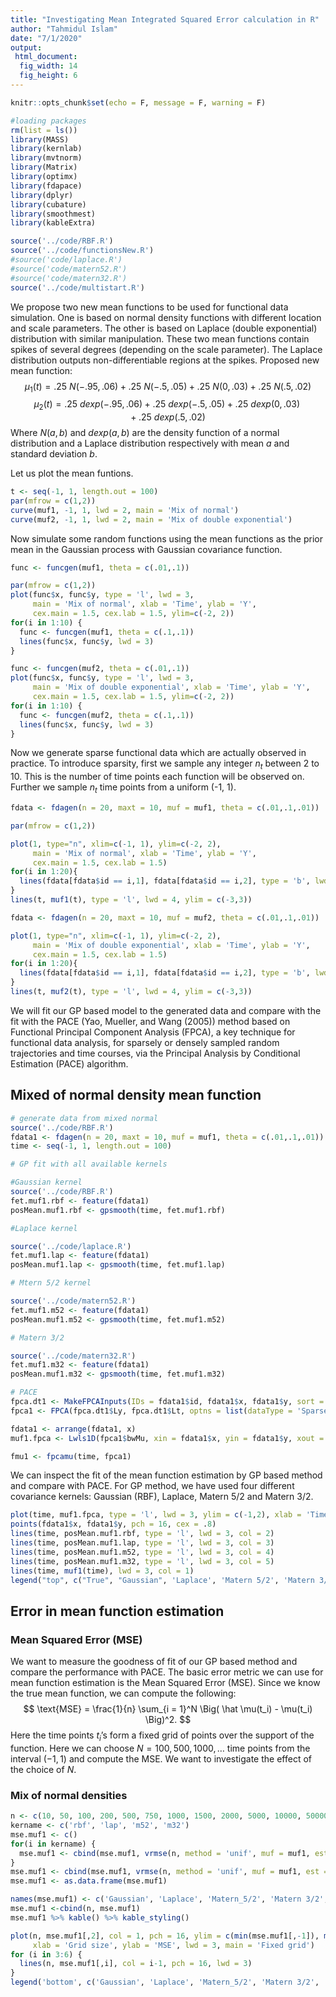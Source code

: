 ```yaml
---
title: "Investigating Mean Integrated Squared Error calculation in R"
author: "Tahmidul Islam"
date: "7/1/2020"
output: 
 html_document:
  fig_width: 14 
  fig_height: 6
---
```


```r
knitr::opts_chunk$set(echo = F, message = F, warning = F)
```

```r
#loading packages
rm(list = ls())
library(MASS)
library(kernlab)
library(mvtnorm)
library(Matrix)
library(optimx)
library(fdapace)
library(dplyr)
library(cubature)
library(smoothmest)
library(kableExtra)

source('../code/RBF.R')
source('../code/functionsNew.R')
#source('code/laplace.R')
#source('code/matern52.R')
#source('code/matern32.R')
source('../code/multistart.R')
```

We propose two new mean functions to be used for functional data simulation. One is based on normal density functions with different location and scale parameters. The other is based on Laplace (double exponential) distribution with similar manipulation. These two mean functions contain spikes of several degrees (depending on the scale parameter). The Laplace distribution outputs non-differentiable regions at the spikes.
Proposed new mean function:
$$
\mu_1(t) = .25 \ N(-.95, .06) + .25 \ N(-.5, .05) + .25 \ N(0, .03) + .25 \ N(.5, .02)    
$$
$$
\mu_2(t) = .25 \ dexp(-.95, .06) + .25 \ dexp(-.5, .05) + .25 \ dexp(0, .03) + .25 \ dexp(.5, .02)    
$$
Where $N(a,b)$ and $dexp(a,b)$ are the density function of a normal distribution and a Laplace distribution respectively with mean $a$ and standard deviation $b$.

Let us plot the mean funtions.

```r
t <- seq(-1, 1, length.out = 100)
par(mfrow = c(1,2))
curve(muf1, -1, 1, lwd = 2, main = 'Mix of normal')
curve(muf2, -1, 1, lwd = 2, main = 'Mix of double exponential')
```

Now simulate some random functions using the mean functions as the prior mean in the Gaussian process with Gaussian covariance function.

```r

func <- funcgen(muf1, theta = c(.01,.1))

par(mfrow = c(1,2))
plot(func$x, func$y, type = 'l', lwd = 3, 
     main = 'Mix of normal', xlab = 'Time', ylab = 'Y',
     cex.main = 1.5, cex.lab = 1.5, ylim=c(-2, 2))
for(i in 1:10) {
  func <- funcgen(muf1, theta = c(.1,.1))
  lines(func$x, func$y, lwd = 3)
}

func <- funcgen(muf2, theta = c(.01,.1))
plot(func$x, func$y, type = 'l', lwd = 3, 
     main = 'Mix of double exponential', xlab = 'Time', ylab = 'Y',
     cex.main = 1.5, cex.lab = 1.5, ylim=c(-2, 2))
for(i in 1:10) {
  func <- funcgen(muf2, theta = c(.1,.1))
  lines(func$x, func$y, lwd = 3)
}

```


Now we generate sparse functional data which are actually observed in practice. To introduce sparsity, first we sample any integer $n_t$ between 2 to 10. This is the number of time points each function will be observed on. Further we sample $n_t$ time points from a uniform (-1, 1). 

```r
fdata <- fdagen(n = 20, maxt = 10, muf = muf1, theta = c(.01,.1,.01))

par(mfrow = c(1,2))

plot(1, type="n", xlim=c(-1, 1), ylim=c(-2, 2), 
     main = 'Mix of normal', xlab = 'Time', ylab = 'Y',
     cex.main = 1.5, cex.lab = 1.5)
for(i in 1:20){
  lines(fdata[fdata$id == i,1], fdata[fdata$id == i,2], type = 'b', lwd = 2, col = rgb(0,0,0,.5))
}
lines(t, muf1(t), type = 'l', lwd = 4, ylim = c(-3,3))

fdata <- fdagen(n = 20, maxt = 10, muf = muf2, theta = c(.01,.1,.01))

plot(1, type="n", xlim=c(-1, 1), ylim=c(-2, 2), 
     main = 'Mix of double exponential', xlab = 'Time', ylab = 'Y',
     cex.main = 1.5, cex.lab = 1.5)
for(i in 1:20){
  lines(fdata[fdata$id == i,1], fdata[fdata$id == i,2], type = 'b', lwd = 2, col = rgb(0,0,0,.5))
}
lines(t, muf2(t), type = 'l', lwd = 4, ylim = c(-3,3))

```

We will fit our GP based model to the generated data and compare with the fit with the PACE (Yao, Mueller, and Wang (2005)) method based on Functional Principal Component Analysis (FPCA), a key technique for functional data analysis, for sparsely or densely sampled random trajectories and time courses, via the Principal Analysis by Conditional Estimation (PACE) algorithm.

## Mixed of normal density mean function

```r
# generate data from mixed normal
source('../code/RBF.R')
fdata1 <- fdagen(n = 20, maxt = 10, muf = muf1, theta = c(.01,.1,.01))
time <- seq(-1, 1, length.out = 100)
```

```r
# GP fit with all available kernels

#Gaussian kernel
source('../code/RBF.R')
fet.muf1.rbf <- feature(fdata1)
posMean.muf1.rbf <- gpsmooth(time, fet.muf1.rbf)

#Laplace kernel

source('../code/laplace.R')
fet.muf1.lap <- feature(fdata1)
posMean.muf1.lap <- gpsmooth(time, fet.muf1.lap)

# Mtern 5/2 kernel

source('../code/matern52.R')
fet.muf1.m52 <- feature(fdata1)
posMean.muf1.m52 <- gpsmooth(time, fet.muf1.m52)

# Matern 3/2

source('../code/matern32.R')
fet.muf1.m32 <- feature(fdata1)
posMean.muf1.m32 <- gpsmooth(time, fet.muf1.m32)
```

```r
# PACE
fpca.dt1 <- MakeFPCAInputs(IDs = fdata1$id, fdata1$x, fdata1$y, sort = FALSE)
fpca1 <- FPCA(fpca.dt1$Ly, fpca.dt1$Lt, optns = list(dataType = 'Sparse'))

fdata1 <- arrange(fdata1, x)
muf1.fpca <- Lwls1D(fpca1$bwMu, xin = fdata1$x, yin = fdata1$y, xout = time, kernel_type = 'gauss')

fmu1 <- fpcamu(time, fpca1)
```

We can inspect the fit of the mean function estimation by GP based method and compare with PACE. For GP method, we have used four different covariance kernels: Gaussian (RBF), Laplace, Matern 5/2 and Matern 3/2.

```r
plot(time, muf1.fpca, type = 'l', lwd = 3, ylim = c(-1,2), xlab = 'Time', ylab = 'Y', col = 6, main = 'Mix of normal densities')
points(fdata1$x, fdata1$y, pch = 16, cex = .8)
lines(time, posMean.muf1.rbf, type = 'l', lwd = 3, col = 2)
lines(time, posMean.muf1.lap, type = 'l', lwd = 3, col = 3)
lines(time, posMean.muf1.m52, type = 'l', lwd = 3, col = 4)
lines(time, posMean.muf1.m32, type = 'l', lwd = 3, col = 5)
lines(time, muf1(time), lwd = 3, col = 1)
legend("top", c("True", "Gaussian", 'Laplace', 'Matern 5/2', 'Matern 3/2', "PACE"), col = 1:6, lty = 1, bty = 'n', horiz = T, lwd = 3)
```


## Error in mean function estimation

### Mean Squared Error (MSE)

We want to measure the goodness of fit of our GP based method and compare the performance with PACE. The basic error metric we can use for mean function estimation is the Mean Squared Error (MSE). Since we know the true mean function, we can compute the following:
$$
\text{MSE} = \frac{1}{n} \sum_{i = 1}^N \Big( \hat \mu(t_i) - \mu(t_i) \Big)^2.
$$
Here the time points $t_i$'s form a fixed grid of points over the support of the function. Here we can choose $N = 100, 500, 1000, \dots$ time points from the interval $(-1,1)$ and compute the MSE. We want to investigate the effect of the choice of $N$. 

### Mix of normal densities

```r
n <- c(10, 50, 100, 200, 500, 750, 1000, 1500, 2000, 5000, 10000, 50000)
kername <- c('rbf', 'lap', 'm52', 'm32')
mse.muf1 <- c()
for(i in kername) {
  mse.muf1 <- cbind(mse.muf1, vrmse(n, method = 'unif', muf = muf1, est = gpsmooth, est_arg = get(paste0('fet.muf1.', i))))
}
mse.muf1 <- cbind(mse.muf1, vrmse(n, method = 'unif', muf = muf1, est = fpcamu, est_arg = fpca1))
mse.muf1 <- as.data.frame(mse.muf1)
```

```r
names(mse.muf1) <- c('Gaussian', 'Laplace', 'Matern_5/2', 'Matern 3/2', 'PACE')
mse.muf1 <-cbind(n, mse.muf1)
mse.muf1 %>% kable() %>% kable_styling()
```

```r
plot(n, mse.muf1[,2], col = 1, pch = 16, ylim = c(min(mse.muf1[,-1]), max(mse.muf1[,-1])), type = 'l', 
     xlab = 'Grid size', ylab = 'MSE', lwd = 3, main = 'Fixed grid')
for (i in 3:6) {
  lines(n, mse.muf1[,i], col = i-1, pch = 16, lwd = 3)
}
legend('bottom', c('Gaussian', 'Laplace', 'Matern_5/2', 'Matern 3/2', 'PACE'), lty = 1, col = 1:5, bty = 'n', horiz = T)
```

